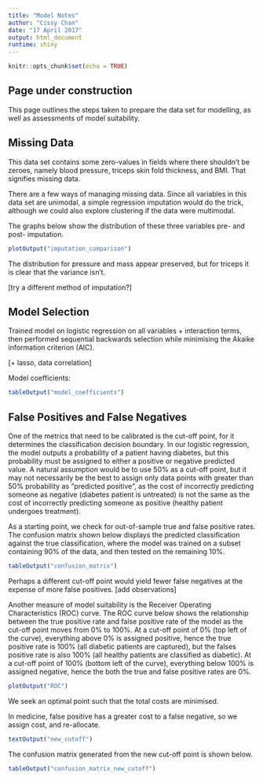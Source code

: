 ```yaml
---
title: "Model Notes"
author: "Cissy Chan"
date: "17 April 2017"
output: html_document
runtime: shiny
---
```


```r
knitr::opts_chunk$set(echo = TRUE)
```

## Page under construction

This page outlines the steps taken to prepare the data set for modelling, as well as assessments of model suitability.

## Missing Data

This data set contains some zero-values in fields where there shouldn't be zeroes, namely blood pressure, triceps skin fold thickness, and BMI. That signifies missing data.

There are a few ways of managing missing data. Since all variables in this data set are unimodal, a simple regression imputation would do the trick, although we could also explore clustering if the data were multimodal.

The graphs below show the distribution of these three variables pre- and post- imputation.

```r
plotOutput("imputation_comparison")
```

The distribution for pressure and mass appear preserved, but for triceps it is clear that the variance isn't.

[try a different method of imputation?]

## Model Selection

Trained model on logistic regression on all variables + interaction terms, then performed sequential backwards selection while minimising the Akaike information criterion (AIC).

[+ lasso, data correlation]

Model coefficients:

```r
tableOutput("model_coefficients")
```

## False Positives and False Negatives

One of the metrics that need to be calibrated is the cut-off point, for it determines the classification decision boundary. In our logistic regression, the model outputs a probability of a patient having diabetes, but this probability must be assigned to either a positive or negative predicted value. A natural assumption would be to use 50% as a cut-off point, but it may not necessarily be the best to assign only data points with greater than 50% probability as "predicted positive", as the cost of incorrectly predicting someone as negative (diabetes patient is untreated) is not the same as the cost of incorrectly predicting someone as positive (healthy patient undergoes treatment).

As a starting point, we check for out-of-sample true and false positive rates. The confusion matrix shown below displays the predicted classification against the true classification, where the model was trained on a subset containing 90% of the data, and then tested on the remaining 10%.

```r
tableOutput("confusion_matrix")
```

Perhaps a different cut-off point would yield fewer false negatives at the expense of more false positives. [add observations]

Another measure of model suitability is the Receiver Operating Characteristics (ROC) curve. The ROC curve below shows the relationship between the true positive rate and false positive rate of the model as the cut-off point moves from 0% to 100%. At a cut-off point of 0% (top left of the curve), everything above 0% is assigned positive, hence the true positive rate is 100% (all diabetic patients are captured), but the falses positive rate is also 100% (all healthy patients are classified as diabetic). At a cut-off point of 100% (bottom left of the curve), everything below 100% is assigned negative, hence the both the true and false positive rates are 0%.

```r
plotOutput("ROC")
```

We seek an optimal point such that the total costs are minimised.

In medicine, false positive has a greater cost to a false negative, so we assign cost, and re-allocate.

```r
textOutput("new_cutoff")
```

The confusion matrix generated from the new cut-off point is shown below.

```r
tableOutput("confusion_matrix_new_cutoff")
```





